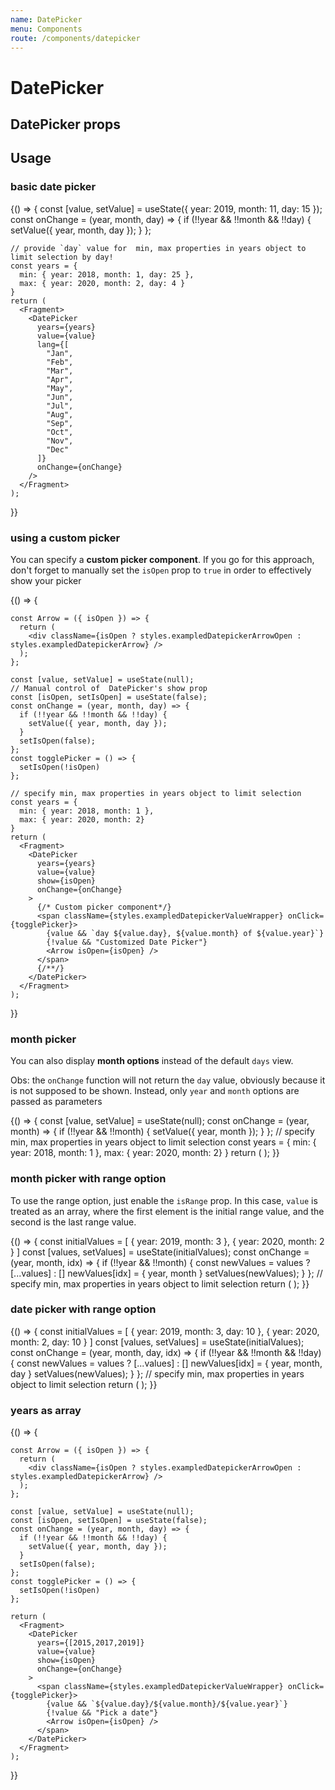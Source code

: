 ```yaml
---
name: DatePicker
menu: Components
route: /components/datepicker
---
```



# DatePicker

## DatePicker props
<Props of={DatePicker} />

## Usage

### basic date picker

<Playground>
  {() => {
    const [value, setValue] = useState({ year: 2019, month: 11, day: 15 });
    const onChange = (year, month, day) => {
      if (!!year && !!month && !!day) {
        setValue({ year, month, day });
      }
    };

    // provide `day` value for  min, max properties in years object to limit selection by day!
    const years = {
      min: { year: 2018, month: 1, day: 25 },
      max: { year: 2020, month: 2, day: 4 }
    }
    return (
      <Fragment>
      	<DatePicker
          years={years} 
          value={value}
          lang={[
            "Jan",
            "Feb",
            "Mar",
            "Apr",
            "May",
            "Jun",
            "Jul",
            "Aug",
            "Sep",
            "Oct",
            "Nov",
            "Dec"
          ]}
          onChange={onChange}
        />
      </Fragment>
    );
  }}
</Playground>

### using a custom picker

You can specify a **custom picker component**. If you go for this approach, don't forget to manually set the `isOpen` prop to `true` in order to effectively show your picker

<Playground>
  {() => {

    const Arrow = ({ isOpen }) => {
      return (
        <div className={isOpen ? styles.exampledDatepickerArrowOpen : styles.exampledDatepickerArrow} />
      );
    };

    const [value, setValue] = useState(null);
    // Manual control of  DatePicker's show prop
    const [isOpen, setIsOpen] = useState(false);
    const onChange = (year, month, day) => {
      if (!!year && !!month && !!day) {
        setValue({ year, month, day });
      }
      setIsOpen(false);
    };
    const togglePicker = () => {
      setIsOpen(!isOpen)
    };

    // specify min, max properties in years object to limit selection
    const years = {
      min: { year: 2018, month: 1 },
      max: { year: 2020, month: 2}
    }
    return (
      <Fragment>
      	<DatePicker
          years={years} 
          value={value}
          show={isOpen}
          onChange={onChange}
        >
          {/* Custom picker component*/}
          <span className={styles.exampledDatepickerValueWrapper} onClick={togglePicker}>
            {value && `day ${value.day}, ${value.month} of ${value.year}`}
            {!value && "Customized Date Picker"}
            <Arrow isOpen={isOpen} />
          </span>
          {/**/}
        </DatePicker>
      </Fragment>
    );
  }}
</Playground>



### month picker

You can also display **month options** instead of the default `days` view.

Obs: the `onChange` function will not return the `day` value, obviously because it is not supposed to be shown. Instead, only `year` and `month` options are passed as parameters

<Playground>
  {() => {
    const [value, setValue] = useState(null);
    const onChange = (year, month) => {
      if (!!year && !!month) {
        setValue({ year, month });
      }
    };
    // specify min, max properties in years object to limit selection
    const years = {
      min: { year: 2018, month: 1 },
      max: { year: 2020, month: 2}
    }
    return (
      <Fragment>
      	<DatePicker
          years={years} 
          value={value}
          // enable isMonthsMode prop
          isMonthsMode={true}
          onChange={onChange}
        />
      </Fragment>
    );
  }}
</Playground>


### month picker with range option

To use the range option, just enable the `isRange` prop. In this case, `value` is treated as an array, where the first element is the initial range value, and the second is the last range value.


<Playground>
  {() => {
    const initialValues = [
      { year: 2019, month: 3 },
      { year: 2020, month: 2 }
    ]
    const [values, setValues] = useState(initialValues);
    const onChange = (year, month, idx) => {
      if (!!year && !!month) {
        const newValues = values ? [...values] : []
        newValues[idx] = { year, month }
        setValues(newValues);
      }
    };
    // specify min, max properties in years object to limit selection
    return (
      <Fragment>
      	<DatePicker
          value={values}
          isMonthsMode={true}
          // enable isRange prop
          isRange={true}
          onChange={onChange}
        />
      </Fragment>
    );
  }}
</Playground>

### date picker with range option

<Playground>
  {() => {
    const initialValues = [
      { year: 2019, month: 3, day: 10 },
      { year: 2020, month: 2, day: 10 }
    ]
    const [values, setValues] = useState(initialValues);
    const onChange = (year, month, day, idx) => {
      if (!!year && !!month && !!day) {
        const newValues = values ? [...values] : []
        newValues[idx] = { year, month, day }
        setValues(newValues);
      }
    };
    // specify min, max properties in years object to limit selection
    return (
      <Fragment>
      	<DatePicker
          value={values}
          // enable isRange prop
          isRange={true}
          onChange={onChange}
        />
      </Fragment>
    );
  }}
</Playground>

### years as array

<Playground>
  {() => {

    const Arrow = ({ isOpen }) => {
      return (
        <div className={isOpen ? styles.exampledDatepickerArrowOpen : styles.exampledDatepickerArrow} />
      );
    };

    const [value, setValue] = useState(null);
    const [isOpen, setIsOpen] = useState(false);
    const onChange = (year, month, day) => {
      if (!!year && !!month && !!day) {
        setValue({ year, month, day });
      }
      setIsOpen(false);
    };
    const togglePicker = () => {
      setIsOpen(!isOpen)
    };

    return (
      <Fragment>
      	<DatePicker
          years={[2015,2017,2019]}  
          value={value}
          show={isOpen}
          onChange={onChange}
        >
          <span className={styles.exampledDatepickerValueWrapper} onClick={togglePicker}>
            {value && `${value.day}/${value.month}/${value.year}`}
            {!value && "Pick a date"}
            <Arrow isOpen={isOpen} />
          </span>
        </DatePicker>
      </Fragment>
    );
  }}
</Playground>


